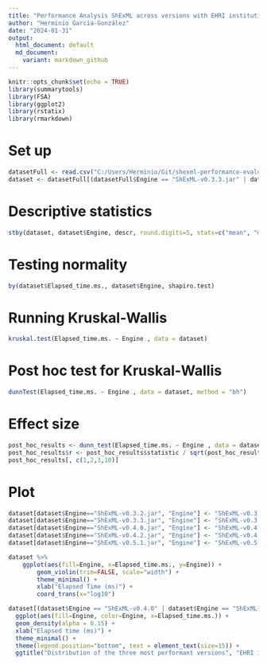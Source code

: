 ```yaml
---
title: "Performance Analysis ShExML across versions with EHRI institutions files"
author: "Herminio García-González"
date: "2024-01-31"
output: 
  html_document: default
  md_document:
    variant: markdown_github
---
```


```r
knitr::opts_chunk$set(echo = TRUE)
library(summarytools)
library(FSA)
library(ggplot2)
library(rstatix)
library(rmarkdown)
```
# Set up

```r
datasetFull <- read.csv("C:/Users/Herminio/Git/shexml-performance-evaluation/statistics/results/resultEvaluationInstitutions.csv", sep=';')[, 2:3]
dataset <- datasetFull[(datasetFull$Engine == "ShExML-v0.3.3.jar" | datasetFull$Engine == "ShExML-v0.4.0.jar" | datasetFull$Engine == "ShExML-v0.4.2.jar" | datasetFull$Engine == "ShExML-v0.5.1.jar"), ]

```

# Descriptive statistics
```r
stby(dataset, dataset$Engine, descr, round.digits=5, stats=c("mean", "med", "sd", "min", "max"))
```

# Testing normality
```r
by(dataset$Elapsed_time.ms., dataset$Engine, shapiro.test)
```
# Running Kruskal-Wallis
```r
kruskal.test(Elapsed_time.ms. ~ Engine , data = dataset)
```
# Post hoc test for Kruskal-Wallis
```r
dunnTest(Elapsed_time.ms. ~ Engine , data = dataset, method = "bh")
```

# Effect size
```r
post_hoc_results <- dunn_test(Elapsed_time.ms. ~ Engine , data = dataset, p.adjust.method = "BH")
post_hoc_results$r <- post_hoc_results$statistic / sqrt(post_hoc_results$n1+post_hoc_results$n2)
post_hoc_results[, c(1,2,3,10)]
```

# Plot
```r
dataset[dataset$Engine=="ShExML-v0.3.2.jar", "Engine"] <- "ShExML-v0.3.2"
dataset[dataset$Engine=="ShExML-v0.3.3.jar", "Engine"] <- "ShExML-v0.3.3"
dataset[dataset$Engine=="ShExML-v0.4.0.jar", "Engine"] <- "ShExML-v0.4.0"
dataset[dataset$Engine=="ShExML-v0.4.2.jar", "Engine"] <- "ShExML-v0.4.2"
dataset[dataset$Engine=="ShExML-v0.5.1.jar", "Engine"] <- "ShExML-v0.5.1"

dataset %>%
    ggplot(aes(fill=Engine, x=Elapsed_time.ms., y=Engine)) +
        geom_violin(trim=FALSE, scale="width") +
        theme_minimal() + 
        xlab("Elapsed Time (ms)") + 
        coord_trans(x="log10")
```

```r
dataset[(dataset$Engine == "ShExML-v0.4.0" | dataset$Engine == "ShExML-v0.4.2" | dataset$Engine == "ShExML-v0.5.1"), ] %>%
  ggplot(aes(fill=Engine, color=Engine, x=Elapsed_time.ms.)) +
  geom_density(alpha = 0.15) +
  xlab("Elapsed time (ms)") +
  theme_minimal() + 
  theme(legend.position="bottom", text = element_text(size=15)) +
  ggtitle("Distribution of the three most performant versions", "EHRI institutions (JSON) - By Engine")
```